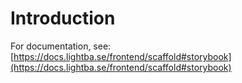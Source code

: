 
<Meta title="Introduction" />

# Introduction

For documentation, see: [https://docs.lightba.se/frontend/scaffold#storybook](https://docs.lightba.se/frontend/scaffold#storybook)

